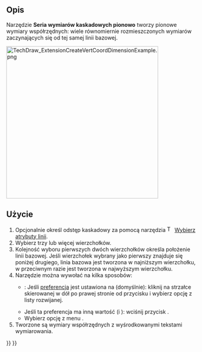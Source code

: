 <languages/>

{{Docnav/pl
|[[TechDraw_ExtensionCreateHorizCoordDimension/pl|Seria wymiarów kaskadowych poziomo]]
|[[TechDraw_ExtensionCreateObliqueCoordDimension/pl|Seria wymiarów kaskadowych ukośnie]]
|[[TechDraw_Workbench/pl|środowisko pracy Rysunek Techniczny]]
|IconL=TechDraw_ExtensionCreateHorizCoordDimension.svg
|IconR=TechDraw_ExtensionCreateObliqueCoordDimension.svg
|IconC=Workbench_TechDraw.svg
}}

{{GuiCommand/pl
|Name=TechDraw ExtensionCreateVertCoordDimension
|Name/pl=Rysunek Techniczny: Rozszerzenie Seria wymiarów kaskadowych pionowo
|MenuLocation=Rysunek Techniczny → Rozszerzenia: Wymiary → Seria wymiarów kaskadowych pionowo
|Workbenches=[[TechDraw_Workbench/pl|Rysunek Techniczny]]
|Shortcut=
|Version=0.20
|SeeAlso=[[TechDraw_ExtensionCreateHorizCoordDimension/pl|Seria wymiarów kaskadowych poziomo]], [[TechDraw_ExtensionCreateObliqueCoordDimension/pl|Seria wymiarów kaskadowych ukośnie]]
}}

<span id="Description"></span>
==Opis==

Narzędzie '''Seria wymiarów kaskadowych pionowo''' tworzy pionowe wymiary współrzędnych: wiele równomiernie rozmieszczonych wymiarów zaczynających się od tej samej linii bazowej.

[[Image:TechDraw_ExtensionCreateVertCoordDimensionExample.png|400px]]
{{Caption|Po prawej utworzony ciąg wymiarów}}

<span id="Usage"></span>
==Użycie==

# Opcjonalnie określ odstęp kaskadowy za pomocą narzędzia [[Image:TechDraw_ExtensionSelectLineAttributes.svg|16px]] [[TechDraw_ExtensionSelectLineAttributes/pl|Wybierz atrybuty linii]].
# Wybierz trzy lub więcej wierzchołków.
# Kolejność wyboru pierwszych dwóch wierzchołków określa położenie linii bazowej. Jeśli wierzchołek wybrany jako pierwszy znajduje się poniżej drugiego, linia bazowa jest tworzona w najniższym wierzchołku, w przeciwnym razie jest tworzona w najwyższym wierzchołku.
# Narzędzie można wywołać na kilka sposobów:
#* {{Version/pl|1.0}}: Jeśli [[TechDraw_Preferences/pl#Wymiary|preferencja]] {{MenuCommand|Narzędzie wymiarowania}} jest ustawiona na {{Value|Narzędzie pojedyncze}} (domyślnie): kliknij na strzałce skierowanej w dół po prawej stronie od przycisku {{Button|[[Image:TechDraw_Dimension.svg||x16px]][[Image:Toolbar_flyout_arrow.svg|x16px]]}} i wybierz opcję {{MenuCommand|[[Image:TechDraw_ExtensionCreateVertCoordDimension.svg|16px]] Seria wymiarów kaskadowych pionowo}} z listy rozwijanej.
#* Jeśli ta preferencja ma inną wartość (i {{VersionMinus/pl|0.21}}): wciśnij przycisk {{Button|[[Image:TechDraw_ExtensionCreateVertCoordDimension.svg|16px]] [[TechDraw_ExtensionCreateVertCoordDimension/pl|Seria wymiarów kaskadowych pionowo]]}}.
#* Wybierz opcję z menu {{MenuCommand|Rysunek Techniczny → Rozszerzenia: Wymiary → [[Image:TechDraw_ExtensionCreateVertCoordDimension.svg|16px]] Seria wymiarów kaskadowych pionowo}}.
# Tworzone są wymiary współrzędnych z wyśrodkowanymi tekstami wymiarowania.


{{Docnav/pl
|[[TechDraw_ExtensionCreateHorizCoordDimension/pl|Seria wymiarów kaskadowych poziomo]]
|[[TechDraw_ExtensionCreateObliqueCoordDimension/pl|Seria wymiarów kaskadowych ukośnie]]
|[[TechDraw_Workbench/pl|środowisko pracy Rysunek Techniczny]]
|IconL=TechDraw_ExtensionCreateHorizCoordDimension.svg
|IconR=TechDraw_ExtensionCreateObliqueCoordDimension.svg
|IconC=Workbench_TechDraw.svg
}}

{{TechDraw_Tools_navi{{#translation:}}}}
{{Userdocnavi{{#translation:}}}}